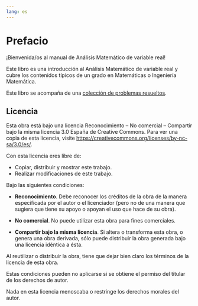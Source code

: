 ```yaml
---
lang: es
---
```


# Prefacio {.unnumbered}

¡Bienvenida/os al manual de Análisis Matemático de variable real!

Este libro es una introducción al Análisis Matemático de variable real y cubre los contenidos típicos de un grado en Matemáticas o Ingeniería Matemática. 

Este libro se acompaña de una [colección de problemas resueltos](https://aprendeconalf.es/analisis-ejercicios/).

## Licencia

Esta obra está bajo una licencia Reconocimiento – No comercial – Compartir bajo la misma licencia 3.0 España de Creative Commons. Para ver una copia de esta licencia, visite [https://creativecommons.org/licenses/by-nc-sa/3.0/es/](https://creativecommons.org/licenses/by-nc-sa/3.0/es/).

Con esta licencia eres libre de:

- Copiar, distribuir y mostrar este trabajo.
- Realizar modificaciones de este trabajo.

Bajo las siguientes condiciones:

- **Reconocimiento**. Debe reconocer los créditos de la obra de la manera especificada por el autor o el licenciador (pero no de una manera que sugiera que tiene su apoyo o apoyan el uso que hace de su obra).

- **No comercial**. No puede utilizar esta obra para fines comerciales.

- **Compartir bajo la misma licencia**. Si altera o transforma esta obra, o genera una obra derivada, sólo puede distribuir la obra generada bajo una licencia idéntica a ésta.

Al reutilizar o distribuir la obra, tiene que dejar bien claro los términos de la licencia de esta obra.

Estas condiciones pueden no aplicarse si se obtiene el permiso del titular de los derechos de autor.

Nada en esta licencia menoscaba o restringe los derechos morales del autor.

